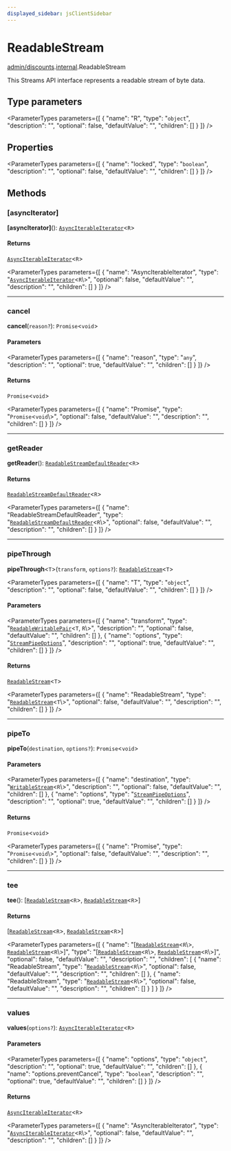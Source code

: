 ```yaml
---
displayed_sidebar: jsClientSidebar
---
```



# ReadableStream

[admin/discounts](../../modules/admin_discounts.mdx).[internal](../../admin_discounts/modules/admin_discounts.internal.mdx).ReadableStream

This Streams API interface represents a readable stream of byte data.

## Type parameters

<ParameterTypes parameters={[
  {
    "name": "R",
    "type": "`object`",
    "description": "",
    "optional": false,
    "defaultValue": "",
    "children": []
  }
]} />

## Properties

<ParameterTypes parameters={[
  {
    "name": "locked",
    "type": "`boolean`",
    "description": "",
    "optional": false,
    "defaultValue": "",
    "children": []
  }
]} />

## Methods

### [asyncIterator]

**[asyncIterator]**(): [`AsyncIterableIterator`](admin_discounts.internal.AsyncIterableIterator.mdx)<`R`\>

#### Returns

[`AsyncIterableIterator`](admin_discounts.internal.AsyncIterableIterator.mdx)<`R`\>

<ParameterTypes parameters={[
  {
    "name": "AsyncIterableIterator",
    "type": "[`AsyncIterableIterator`](admin_discounts.internal.AsyncIterableIterator.mdx)<`R`\\>",
    "optional": false,
    "defaultValue": "",
    "description": "",
    "children": []
  }
]} />

___

### cancel

**cancel**(`reason?`): `Promise`<`void`\>

#### Parameters

<ParameterTypes parameters={[
  {
    "name": "reason",
    "type": "`any`",
    "description": "",
    "optional": true,
    "defaultValue": "",
    "children": []
  }
]} />

#### Returns

`Promise`<`void`\>

<ParameterTypes parameters={[
  {
    "name": "Promise",
    "type": "`Promise`<`void`\\>",
    "optional": false,
    "defaultValue": "",
    "description": "",
    "children": []
  }
]} />

___

### getReader

**getReader**(): [`ReadableStreamDefaultReader`](../../admin_discounts/modules/admin_discounts.internal.mdx#readablestreamdefaultreader)<`R`\>

#### Returns

[`ReadableStreamDefaultReader`](../../admin_discounts/modules/admin_discounts.internal.mdx#readablestreamdefaultreader)<`R`\>

<ParameterTypes parameters={[
  {
    "name": "ReadableStreamDefaultReader",
    "type": "[`ReadableStreamDefaultReader`](../../admin_discounts/modules/admin_discounts.internal.mdx#readablestreamdefaultreader)<`R`\\>",
    "optional": false,
    "defaultValue": "",
    "description": "",
    "children": []
  }
]} />

___

### pipeThrough

**pipeThrough**<`T`\>(`transform`, `options?`): [`ReadableStream`](../../admin_discounts/modules/admin_discounts.internal.mdx#readablestream)<`T`\>

<ParameterTypes parameters={[
  {
    "name": "T",
    "type": "`object`",
    "description": "",
    "optional": false,
    "defaultValue": "",
    "children": []
  }
]} />

#### Parameters

<ParameterTypes parameters={[
  {
    "name": "transform",
    "type": "[`ReadableWritablePair`](admin_discounts.internal.ReadableWritablePair.mdx)<`T`, `R`\\>",
    "description": "",
    "optional": false,
    "defaultValue": "",
    "children": []
  },
  {
    "name": "options",
    "type": "[`StreamPipeOptions`](admin_discounts.internal.StreamPipeOptions.mdx)",
    "description": "",
    "optional": true,
    "defaultValue": "",
    "children": []
  }
]} />

#### Returns

[`ReadableStream`](../../admin_discounts/modules/admin_discounts.internal.mdx#readablestream)<`T`\>

<ParameterTypes parameters={[
  {
    "name": "ReadableStream",
    "type": "[`ReadableStream`](../../admin_discounts/modules/admin_discounts.internal.mdx#readablestream)<`T`\\>",
    "optional": false,
    "defaultValue": "",
    "description": "",
    "children": []
  }
]} />

___

### pipeTo

**pipeTo**(`destination`, `options?`): `Promise`<`void`\>

#### Parameters

<ParameterTypes parameters={[
  {
    "name": "destination",
    "type": "[`WritableStream`](../../admin_discounts/modules/admin_discounts.internal.mdx#writablestream)<`R`\\>",
    "description": "",
    "optional": false,
    "defaultValue": "",
    "children": []
  },
  {
    "name": "options",
    "type": "[`StreamPipeOptions`](admin_discounts.internal.StreamPipeOptions.mdx)",
    "description": "",
    "optional": true,
    "defaultValue": "",
    "children": []
  }
]} />

#### Returns

`Promise`<`void`\>

<ParameterTypes parameters={[
  {
    "name": "Promise",
    "type": "`Promise`<`void`\\>",
    "optional": false,
    "defaultValue": "",
    "description": "",
    "children": []
  }
]} />

___

### tee

**tee**(): [[`ReadableStream`](../../admin_discounts/modules/admin_discounts.internal.mdx#readablestream)<`R`\>, [`ReadableStream`](../../admin_discounts/modules/admin_discounts.internal.mdx#readablestream)<`R`\>]

#### Returns

[[`ReadableStream`](../../admin_discounts/modules/admin_discounts.internal.mdx#readablestream)<`R`\>, [`ReadableStream`](../../admin_discounts/modules/admin_discounts.internal.mdx#readablestream)<`R`\>]

<ParameterTypes parameters={[
  {
    "name": "[[`ReadableStream`](../../admin_discounts/modules/admin_discounts.internal.mdx#readablestream)<`R`\\>, [`ReadableStream`](../../admin_discounts/modules/admin_discounts.internal.mdx#readablestream)<`R`\\>]",
    "type": "[[`ReadableStream`](../../admin_discounts/modules/admin_discounts.internal.mdx#readablestream)<`R`\\>, [`ReadableStream`](../../admin_discounts/modules/admin_discounts.internal.mdx#readablestream)<`R`\\>]",
    "optional": false,
    "defaultValue": "",
    "description": "",
    "children": [
      {
        "name": "ReadableStream",
        "type": "[`ReadableStream`](../../admin_discounts/modules/admin_discounts.internal.mdx#readablestream)<`R`\\>",
        "optional": false,
        "defaultValue": "",
        "description": "",
        "children": []
      },
      {
        "name": "ReadableStream",
        "type": "[`ReadableStream`](../../admin_discounts/modules/admin_discounts.internal.mdx#readablestream)<`R`\\>",
        "optional": false,
        "defaultValue": "",
        "description": "",
        "children": []
      }
    ]
  }
]} />

___

### values

**values**(`options?`): [`AsyncIterableIterator`](admin_discounts.internal.AsyncIterableIterator.mdx)<`R`\>

#### Parameters

<ParameterTypes parameters={[
  {
    "name": "options",
    "type": "`object`",
    "description": "",
    "optional": true,
    "defaultValue": "",
    "children": []
  },
  {
    "name": "options.preventCancel",
    "type": "`boolean`",
    "description": "",
    "optional": true,
    "defaultValue": "",
    "children": []
  }
]} />

#### Returns

[`AsyncIterableIterator`](admin_discounts.internal.AsyncIterableIterator.mdx)<`R`\>

<ParameterTypes parameters={[
  {
    "name": "AsyncIterableIterator",
    "type": "[`AsyncIterableIterator`](admin_discounts.internal.AsyncIterableIterator.mdx)<`R`\\>",
    "optional": false,
    "defaultValue": "",
    "description": "",
    "children": []
  }
]} />

